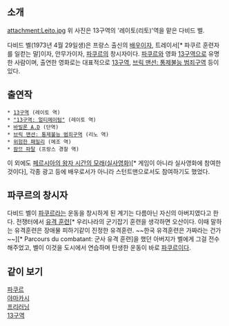 == 소개 ==
attachment:Leito.jpg
위 사진은 13구역의 '레이토(리토)'역을 맡은 다비드 벨.

다비드 벨(1973년 4월 29일생)은 프랑스 출신의 [[배우]]이자, 트레이서[* 파쿠르 훈련자를 일컫는 말]이자, 안무가이자, [[파쿠르]]의 창시자이다. [[파쿠르]]와 영화 [[13구역]]으로 유명한 사람이며, 출연한 영화로는 대표적으로 [[13구역]], [[브릭 맨션: 통제불능 범죄구역]] 등이 있다.

== 출연작 ==
 * [[13구역]] (레이토 역)
 * [["13구역: 얼티메이텀"]] (레이토 역)
 * [[바빌론 A.D]] (단역)
 * [[브릭 맨션: 통제불능 범죄구역]] (리노 역)
 * [[위험한 패밀리]] (메조 역)
 * [[팜므 파탈]] (프랑스 경찰 역)
이 외에도 [[페르시아의 왕자 시간의 모래(실사영화)]][* 게임이 아니라 실사영화에 참여한 것이다], 각종 광고 등에 배우로서가 아니라 스턴트맨으로서도 참여하기도 했었다.

== 파쿠르의 창시자 ==
다비드 벨이 [[파쿠르]]라는 운동을 창시하게 된 계기는 다름아닌 자신의 아버지였다고 한다. 전쟁터에서 [[유격 훈련]][* 우리나라의 군기잡기 훈련을 생각하면 오산이다. 이때 말하는 유격훈련은 장애물 피하기같이 진정한 유격훈련. ~~한국 유격훈련은 가짜라는 건가~~][* Parcours du combatant: 군사 유격 훈련]을 했던 아버지가 벨에게 그걸 전수해주었고, 벨이 이것을 도시에서 연습하며 탄생한 운동이 바로 [[파쿠르]]이다.

== 같이 보기 ==
[[파쿠르]]<br>
[[야마카시]]<br>
[[프리러닝]]<br>
[[13구역]]
